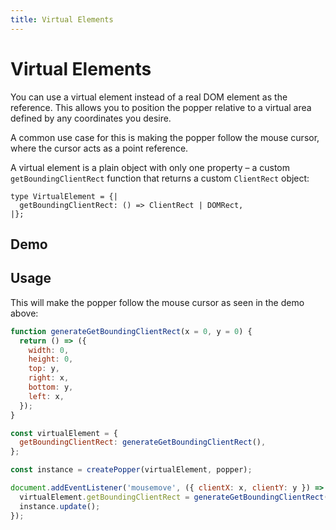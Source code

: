 ```yaml
---
title: Virtual Elements
---
```



# Virtual Elements

You can use a virtual element instead of a real DOM element as the reference.
This allows you to position the popper relative to a virtual area defined by any
coordinates you desire.

A common use case for this is making the popper follow the mouse cursor, where
the cursor acts as a point reference.

A virtual element is a plain object with only one property – a custom
`getBoundingClientRect` function that returns a custom `ClientRect` object:

```flow
type VirtualElement = {|
  getBoundingClientRect: () => ClientRect | DOMRect,
|};
```

## Demo

<VirtualElementDemo />

## Usage

This will make the popper follow the mouse cursor as seen in the demo above:

```js
function generateGetBoundingClientRect(x = 0, y = 0) {
  return () => ({
    width: 0,
    height: 0,
    top: y,
    right: x,
    bottom: y,
    left: x,
  });
}

const virtualElement = {
  getBoundingClientRect: generateGetBoundingClientRect(),
};

const instance = createPopper(virtualElement, popper);

document.addEventListener('mousemove', ({ clientX: x, clientY: y }) => {
  virtualElement.getBoundingClientRect = generateGetBoundingClientRect(x, y);
  instance.update();
});
```
